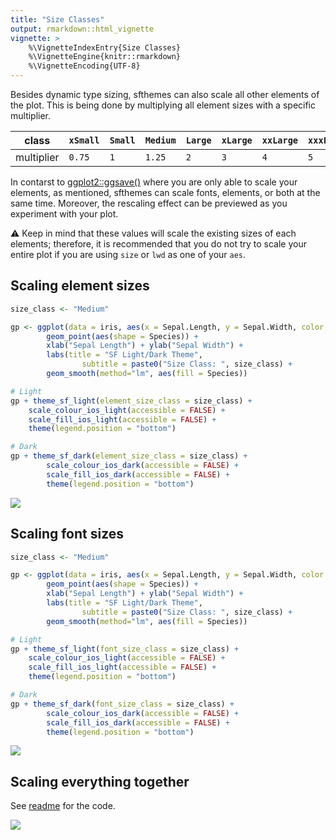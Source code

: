 ```yaml
---
title: "Size Classes"
output: rmarkdown::html_vignette
vignette: >
    %\VignetteIndexEntry{Size Classes}
    %\VignetteEngine{knitr::rmarkdown}
    %\VignetteEncoding{UTF-8}
---
```


Besides dynamic type sizing, sfthemes can also scale all other elements of the plot. This is being done by multiplying all element sizes with a specific multiplier. 

| class      | `xSmall` | `Small` | `Medium` | `Large` | `xLarge` | `xxLarge` | `xxxLarge` |
| ---        | ---    | ---   | ---    | ---   | ---    | ---     | ---      |
| multiplier | `0.75`   | `1`     | `1.25`   | `2`    | `3`      | `4`       | `5`        |

In contarst to [ggplot2::ggsave()](https://ggplot2.tidyverse.org/reference/ggsave.html) where you are only able to scale your 
elements, as mentioned, sfthemes can scale fonts, elements, or both at the same 
time. Moreover, the rescaling effect can be previewed as you experiment with your plot.

⚠️ Keep in mind that these values will scale the existing sizes of each elements; therefore, it is recommended that you do not try to scale your entire plot if you are using `size` or `lwd` as one of your `aes`.

## Scaling element sizes

```R
size_class <- "Medium"

gp <- ggplot(data = iris, aes(x = Sepal.Length, y = Sepal.Width, color = Species)) +
        geom_point(aes(shape = Species)) + 
        xlab("Sepal Length") + ylab("Sepal Width") +
        labs(title = "SF Light/Dark Theme", 
                subtitle = paste0("Size Class: ", size_class) +
        geom_smooth(method="lm", aes(fill = Species))

# Light
gp + theme_sf_light(element_size_class = size_class) +
    scale_colour_ios_light(accessible = FALSE) +
    scale_fill_ios_light(accessible = FALSE) +
    theme(legend.position = "bottom")

# Dark
gp + theme_sf_dark(element_size_class = size_class) +
        scale_colour_ios_dark(accessible = FALSE) +
        scale_fill_ios_dark(accessible = FALSE) +
        theme(legend.position = "bottom")
```

<img src="images/size-classes-element-scaling-animation-light-dark.gif"/>

## Scaling font sizes

```R
size_class <- "Medium"

gp <- ggplot(data = iris, aes(x = Sepal.Length, y = Sepal.Width, color = Species)) +
        geom_point(aes(shape = Species)) + 
        xlab("Sepal Length") + ylab("Sepal Width") +
        labs(title = "SF Light/Dark Theme", 
                subtitle = paste0("Size Class: ", size_class) +
        geom_smooth(method="lm", aes(fill = Species))

# Light
gp + theme_sf_light(font_size_class = size_class) +
    scale_colour_ios_light(accessible = FALSE) +
    scale_fill_ios_light(accessible = FALSE) +
    theme(legend.position = "bottom")

# Dark
gp + theme_sf_dark(font_size_class = size_class) +
        scale_colour_ios_dark(accessible = FALSE) +
        scale_fill_ios_dark(accessible = FALSE) +
        theme(legend.position = "bottom")
```

<img src="images/size-classes-font-scaling-animation-light-dark.gif"/>

## Scaling everything together

See [readme](../../index.html) for the code.

<img src="../reference/figures/front-page-scaling-animation-light-dark.gif"/>
